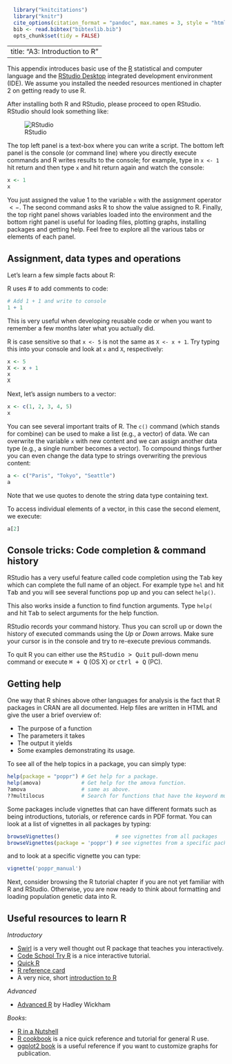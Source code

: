 ```r
  library("knitcitations")
  library("knitr")
  cite_options(citation_format = "pandoc", max.names = 3, style = "html", hyperlink = "to.doc")
  bib <- read.bibtex("bibtexlib.bib")
  opts_chunk$set(tidy = FALSE)
```
---
title: "A3: Introduction to R"
---

This appendix introduces basic use of the [R](http://www.r-project.org) statistical and computer language
and the [RStudio Desktop](http://www.rstudio.com/ide/) integrated development environment (IDE). We assume you installed the needed resources mentioned in chapter 2 on getting ready to use R.

After installing both R and RStudio, please proceed to open RStudio. RStudio should look something like:

![RStudio](images/Rstudio.png)

The top left panel is a text-box where you can write a script. The bottom left panel is the console (or command line) where you directly execute commands and R writes results to the console; for example, type in `x <- 1` hit return and then type `x` and hit return again and watch the console:

```r
x <- 1
x
```

You just assigned the value 1 to the variable `x` with the assignment operator
$<-$. The second command asks R to show the value assigned to R. Finally, the
top right panel shows variables loaded into the environment and the bottom right
panel is useful for loading files, plotting graphs, installing packages and
getting help. Feel free to explore all the various tabs or elements of each
panel.

Assignment, data types and operations
---

Let's learn a few simple facts about R:

R uses # to add comments to code:

```r
# Add 1 + 1 and write to console
1 + 1
```

This is very useful when developing reusable code or when you want to remember a
few months later what you actually did.

R is case sensitive so that `x <- 5` is not the same as  `X <- x + 1`. Try
typing this into your console and look at `x` and `X`, respectively:

```r
x <- 5
X <- x + 1
x
X
```

Next, let's assign numbers to a vector:

```r
x <- c(1, 2, 3, 4, 5)
x
```

You can see several important traits of R. The `c()` command (which stands for
combine) can be used to make a list (e.g., a vector) of data. We can overwrite
the variable `x` with new content and we can assign another data type (e.g., a
single number becomes a vector). To compound things further you can even change
the data type to strings overwriting the previous content:

```r
a <- c("Paris", "Tokyo", "Seattle")
a
```
Note that we use quotes to denote the string data type containing text. 

To access individual elements of a vector, in this case the second element, we
execute:

```r
a[2]
```

Console tricks: Code completion & command history
---

RStudio has a very useful feature called code completion using the
<kbd>Tab</kbd> key which can complete the full name of an object. For example
type `hel` and hit <kbd>Tab</kbd> and you will see several functions pop up and
you can select `help()`.

This also works inside a function to find function arguments. Type `help(` and
hit <kbd>Tab</kbd> to select arguments for the help function.

RStudio records your command history. Thus you can scroll up or down the
history of executed commands using the *Up* or *Down* arrows. Make sure your
cursor is in the console and try to re-execute previous commands.

To quit R you can either use the <kbd>RStudio > Quit</kbd> pull-down menu
command or execute <kbd>⌘ + Q</kbd> (OS X) or <kbd>ctrl + Q</kbd> (PC).

Getting help
---

One way that R shines above other languages for analysis is the fact that
R packages in CRAN are all documented. Help files are written in HTML and give
the user a brief overview of:

 - The purpose of a function
 - The parameters it takes
 - The output it yields
 - Some examples demonstrating its usage. 

To see all of the help topics in a package, you can simply type:

```r
help(package = "poppr") # Get help for a package.
help(amova)             # Get help for the amova function.
?amova                  # same as above.
??multilocus            # Search for functions that have the keyword multilocus.
```
Some packages include vignettes that can have different formats such as being
introductions, tutorials, or reference cards in PDF format. You can look at a
list of vignettes in all packages by typing:

```r
browseVignettes()                  # see vignettes from all packages
browseVignettes(package = 'poppr') # see vignettes from a specific package.
```

and to look at a specific vignette you can type:

```r
vignette('poppr_manual')
```

Next, consider browsing the R tutorial chapter if you are not yet familiar with
R and RStudio. Otherwise, you are now ready to think about formatting and
loading population genetic data into R.


Useful resources to learn R
---

*Introductory*

 - [Swirl](http://swirlstats.com/) is a very well thought out R package that teaches you interactively.
 - [Code School Try R](https://www.codeschool.com/courses/try-r) is a nice interactive tutorial. 
 - [Quick R](http://www.statmethods.net/interface/help.html)
 - [R reference card](http://cran.r-project.org/doc/contrib/Short-refcard.pdf)
 - A very nice, short [introduction to R](http://ateucher.github.io/rcourse_site/index.html)

*Advanced*

 - [Advanced R](http://adv-r.had.co.nz/) by Hadley Wickham

*Books*:

 - [R in a Nutshell](http://shop.oreilly.com/product/0636920022008.do) 
 - [R cookbook](http://www.cookbook-r.com/) is a nice quick reference and tutorial for general R use.
 - [ggplot2 book](http://ggplot2.org/book/) is a useful reference if you want to customize graphs for publication. 

